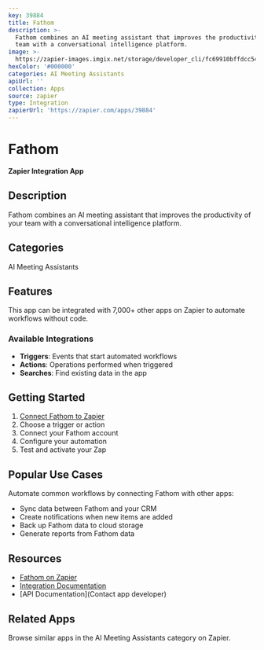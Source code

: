 ```yaml
---
key: 39884
title: Fathom
description: >-
  Fathom combines an AI meeting assistant that improves the productivity of your
  team with a conversational intelligence platform.
image: >-
  https://zapier-images.imgix.net/storage/developer_cli/fc69910bffdcc54a77026060d6131c99_2.png?auto=format%2Ccompress&ixlib=python-3.0.0&q=50
hexColor: '#000000'
categories: AI Meeting Assistants
apiUrl: ''
collection: Apps
source: zapier
type: Integration
zapierUrl: 'https://zapier.com/apps/39884'
---
```

# Fathom

**Zapier Integration App**

## Description

Fathom combines an AI meeting assistant that improves the productivity of your team with a conversational intelligence platform.

## Categories

AI Meeting Assistants

## Features

This app can be integrated with 7,000+ other apps on Zapier to automate workflows without code.

### Available Integrations

- **Triggers**: Events that start automated workflows
- **Actions**: Operations performed when triggered
- **Searches**: Find existing data in the app

## Getting Started

1. [Connect Fathom to Zapier](https://zapier.com/apps/39884)
2. Choose a trigger or action
3. Connect your Fathom account
4. Configure your automation
5. Test and activate your Zap

## Popular Use Cases

Automate common workflows by connecting Fathom with other apps:

- Sync data between Fathom and your CRM
- Create notifications when new items are added
- Back up Fathom data to cloud storage
- Generate reports from Fathom data

## Resources

- [Fathom on Zapier](https://zapier.com/apps/39884)
- [Integration Documentation](https://zapier.com/apps/39884/integrations)
- [API Documentation](Contact app developer)

## Related Apps

Browse similar apps in the AI Meeting Assistants category on Zapier.
